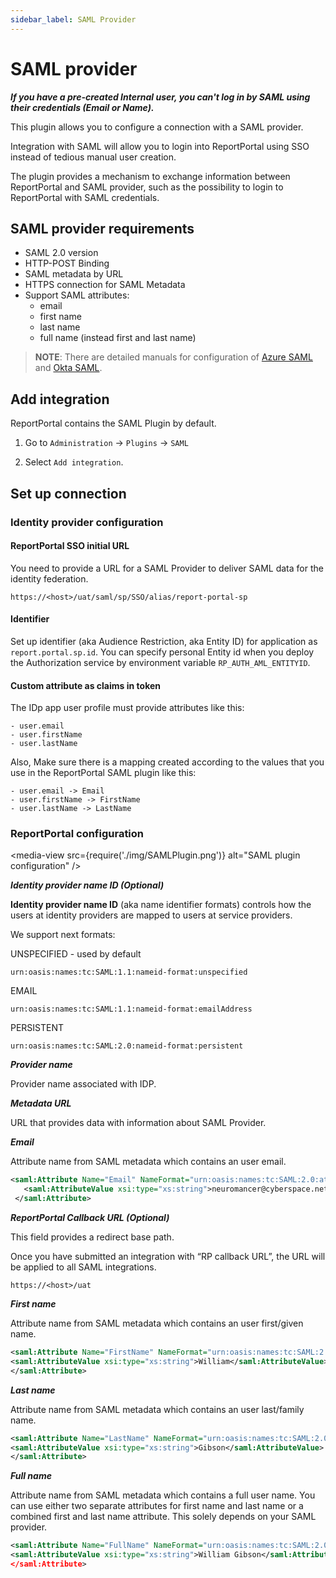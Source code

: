 ```yaml
---
sidebar_label: SAML Provider
---
```


# SAML provider

***If you have a pre-created Internal user, you can't log in by SAML using their credentials (Email or Name).***

This plugin allows you to configure a connection with a SAML provider.

Integration with SAML will allow you to login into ReportPortal using SSO instead of tedious manual user creation.

The plugin provides a mechanism to exchange information between ReportPortal and SAML provider, such as the possibility to login to ReportPortal with SAML credentials.

## SAML provider requirements

- SAML 2.0 version
- HTTP-POST Binding
- SAML metadata by URL
- HTTPS connection for SAML Metadata
- Support SAML attributes:
    - email
    - first name
    - last name
    - full name (instead first and last name)

>**NOTE**: There are detailed manuals for configuration of [Azure SAML](./AzureSAML) and [Okta SAML](./OktaSAML).

## Add integration

ReportPortal contains the SAML Plugin by default.

1. Go to `Administration` -> `Plugins` -> `SAML`

2. Select `Add integration`.

## Set up connection

### Identity provider configuration

#### ReportPortal SSO initial URL
You need to provide a URL for a SAML Provider to deliver SAML data for the identity federation.

```url
https://<host>/uat/saml/sp/SSO/alias/report-portal-sp
```

#### Identifier

Set up identifier (aka Audience Restriction, aka Entity ID) for application as `report.portal.sp.id`.
You can specify personal Entity id when you deploy the Authorization service by environment variable `RP_AUTH_AML_ENTITYID`.

#### Custom attribute as claims in token

The IDp app user profile must provide attributes like this:

```
- user.email
- user.firstName
- user.lastName
```

Also, Make sure there is a mapping created according to the values that you use in the ReportPortal SAML plugin like this:

```
- user.email -> Email
- user.firstName -> FirstName
- user.lastName -> LastName
```

### ReportPortal configuration

<media-view src={require('./img/SAMLPlugin.png')} alt="SAML plugin configuration" />

***Identity provider name ID (Optional)***

**Identity provider name ID** (aka name identifier formats) controls how the users at identity providers are mapped to users at service providers.

We support next formats:

UNSPECIFIED - used by default

```urn
urn:oasis:names:tc:SAML:1.1:nameid-format:unspecified
```

EMAIL

```urn
urn:oasis:names:tc:SAML:1.1:nameid-format:emailAddress
```

PERSISTENT

```urn
urn:oasis:names:tc:SAML:2.0:nameid-format:persistent
```

***Provider name***

Provider name associated with IDP.

***Metadata URL***

URL that provides data with information about SAML Provider.

***Email***

Attribute name from SAML metadata which contains an user email.

```xml
<saml:Attribute Name="Email" NameFormat="urn:oasis:names:tc:SAML:2.0:attrname-format:uri">
   <saml:AttributeValue xsi:type="xs:string">neuromancer@cyberspace.net</saml:AttributeValue>
 </saml:Attribute>
```

***ReportPortal Callback URL (Optional)***

This field provides a redirect base path.

Once you have submitted an integration with “RP callback URL”, the URL will be applied to all SAML integrations.

```url
https://<host>/uat
```

***First name***

Attribute name from SAML metadata which contains an user first/given name.

```xml
<saml:Attribute Name="FirstName" NameFormat="urn:oasis:names:tc:SAML:2.0:attrname-format:uri">
<saml:AttributeValue xsi:type="xs:string">William</saml:AttributeValue>
</saml:Attribute>
```

***Last name***

Attribute name from SAML metadata which contains an user last/family name.

```xml
<saml:Attribute Name="LastName" NameFormat="urn:oasis:names:tc:SAML:2.0:attrname-format:uri">
<saml:AttributeValue xsi:type="xs:string">Gibson</saml:AttributeValue>
</saml:Attribute>
```

***Full name***

Attribute name from SAML metadata which contains a full user name. You can use either two separate attributes for first name and last name or a combined first and last name attribute. This solely depends on your SAML provider.

```xml
<saml:Attribute Name="FullName" NameFormat="urn:oasis:names:tc:SAML:2.0:attrname-format:uri">
<saml:AttributeValue xsi:type="xs:string">William Gibson</saml:AttributeValu
</saml:Attribute>
```
